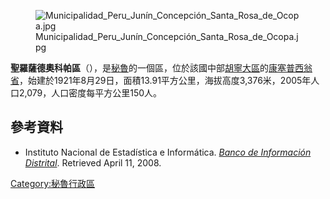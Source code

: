 [[Image:Municipalidad_Peru_Junín_Concepción_Santa_Rosa_de_Ocopa.jpg|right]]

'''聖羅薩德奧科帕區'''（{{lang-es|Distrito de Santa Rosa de Ocopa}}），是[[秘魯|秘魯]]的一個區，位於該國中部[[胡寧大區|胡寧大區]]的[[康塞普西翁省_(秘魯)|康塞普西翁省]]，始建於1921年8月29日，面積13.91平方公里，海拔高度3,376米，2005年人口2,079，人口密度每平方公里150人。

==參考資料==
*{{es icon}} Instituto Nacional de Estadística e Informática. ''[https://web.archive.org/web/20080423164200/http://desa.inei.gob.pe/mapas/bid/ Banco de Información Distrital]''. Retrieved April 11, 2008.

{{Peru-geo-stub}}
[[Category:秘魯行政區|Category:秘魯行政區]]